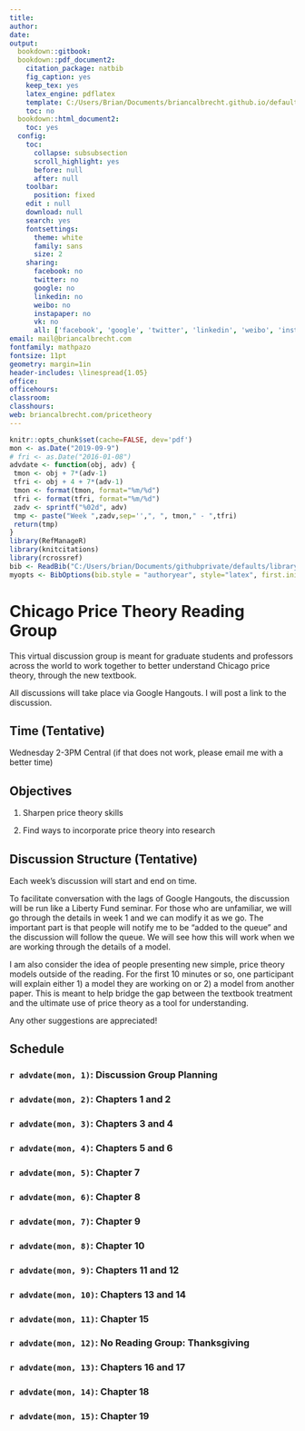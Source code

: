 ```yaml
---
title: 
author:
date:
output:
  bookdown::gitbook:
  bookdown::pdf_document2:
    citation_package: natbib
    fig_caption: yes
    keep_tex: yes
    latex_engine: pdflatex
    template: C:/Users/Brian/Documents/briancalbrecht.github.io/defaults/svm-latex-syllabus.tex
    toc: no
  bookdown::html_document2:
    toc: yes
  config:
    toc:
      collapse: subsubsection
      scroll_highlight: yes
      before: null
      after: null
    toolbar:
      position: fixed
    edit : null
    download: null
    search: yes
    fontsettings:
      theme: white
      family: sans
      size: 2
    sharing:
      facebook: no
      twitter: no
      google: no
      linkedin: no
      weibo: no
      instapaper: no
      vk: no
      all: ['facebook', 'google', 'twitter', 'linkedin', 'weibo', 'instapaper']
email: mail@briancalbrecht.com
fontfamily: mathpazo
fontsize: 11pt
geometry: margin=1in
header-includes: \linespread{1.05}
office: 
officehours: 
classroom: 
classhours: 
web: briancalbrecht.com/pricetheory
---
```




```r
knitr::opts_chunk$set(cache=FALSE, dev='pdf')
mon <- as.Date("2019-09-9")
# fri <- as.Date("2016-01-08")
advdate <- function(obj, adv) {
 tmon <- obj + 7*(adv-1)
 tfri <- obj + 4 + 7*(adv-1)
 tmon <- format(tmon, format="%m/%d")
 tfri <- format(tfri, format="%m/%d")
 zadv <- sprintf("%02d", adv)
 tmp <- paste("Week ",zadv,sep='',", ", tmon," - ",tfri)
 return(tmp)
}
library(RefManageR)
library(knitcitations)
library(rcrossref)
bib <- ReadBib("C:/Users/brian/Documents/githubprivate/defaults/library.bib")
myopts <- BibOptions(bib.style = "authoryear", style="latex", first.inits=FALSE, max.names = 20)
```

# Chicago Price Theory Reading Group {-}

This virtual discussion group is meant for graduate students and professors across the world to work together to better understand Chicago price theory, through the new textbook.

All discussions will take place via Google Hangouts. I will post a link to the discussion.

## Time (Tentative) {-}

Wednesday 2-3PM Central (if that does not work, please email me with a better time)

## Objectives {-}

1. Sharpen price theory skills

2. Find ways to incorporate price theory into research

## Discussion Structure (Tentative)  {-}

Each week's discussion will start and end on time. 

To facilitate conversation with the lags of Google Hangouts, the discussion will be run like a Liberty Fund seminar. For those who are unfamiliar, we will go through the details in week 1 and we can modify it as we go. The important part is that people will notify me to be "added to the queue" and the discussion will follow the queue. We will see how this will work when we are working through the details of a model.

I am also consider the idea of people presenting new simple, price theory models outside of the reading. For the first 10 minutes or so, one participant will explain either 1) a model they are working on or 2) a model from another paper. This is meant to help bridge the gap between the textbook treatment and the ultimate use of price theory as a tool for understanding.

Any other suggestions are appreciated!
\newpage

## Schedule {-}


### `r advdate(mon, 1)`: Discussion Group Planning {-}


### `r advdate(mon, 2)`: Chapters 1 and 2 {-}


### `r advdate(mon, 3)`: Chapters 3 and 4 {-}




### `r advdate(mon, 4)`: Chapters 5 and 6 {-}




### `r advdate(mon, 5)`: Chapter 7 {-}



### `r advdate(mon, 6)`: Chapter 8  {-}
### `r advdate(mon, 7)`: Chapter 9 {-}
### `r advdate(mon, 8)`: Chapter 10 {-}

### `r advdate(mon, 9)`: Chapters 11 and 12 {-}

### `r advdate(mon, 10)`: Chapters 13 and 14 {-}

### `r advdate(mon, 11)`: Chapter 15 {-}

### `r advdate(mon, 12)`: No Reading Group: Thanksgiving {-}

### `r advdate(mon, 13)`: Chapters 16 and 17 {-}

### `r advdate(mon, 14)`: Chapter 18 {-} 

### `r advdate(mon, 15)`: Chapter 19 {-}

